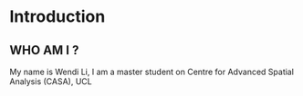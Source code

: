 # Introduction

## WHO AM I ?

My name is Wendi Li, I am a master student on Centre for Advanced Spatial Analysis (CASA), UCL
